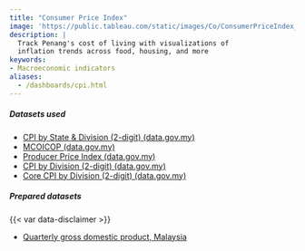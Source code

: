 ```yaml
---
title: "Consumer Price Index"
image: 'https://public.tableau.com/static/images/Co/ConsumerPriceIndex_16506163722350/ConsumerPriceIndex/1.png'
description: |
  Track Penang's cost of living with visualizations of
  inflation trends across food, housing, and more
keywords: 
- Macroeconomic indicators
aliases:
  - /dashboards/cpi.html
---
```


::: dashboard
```{=html}
 <script type='module' src='https://public.tableau.com/javascripts/api/tableau.embedding.3.latest.min.js'></script>
<tableau-viz id='tableau-viz' 
    src='https://public.tableau.com/views/ConsumerPriceIndex_16506163722350/ConsumerPriceIndex' 
    width='1000' height='850'>
  <custom-parameter name=":showShareOptions" value="false"></custom-parameter>
</tableau-viz>
```
:::

::: {.callout-important icon="false" collapse="true" title="Download data"}
##### Datasets used

-   [CPI by State & Division (2-digit) (data.gov.my)](https://data.gov.my/data-catalogue/cpi_state)
-   [MCOICOP (data.gov.my)](https://data.gov.my/data-catalogue/mcoicop)
-   [Producer Price Index (data.gov.my)](https://data.gov.my/data-catalogue/ppi)
-   [CPI by Division (2-digit) (data.gov.my)](https://data.gov.my/data-catalogue/cpi_headline)
-   [Core CPI by Division (2-digit) (data.gov.my)](https://data.gov.my/data-catalogue/cpi_core)

##### Prepared datasets

{{< var data-disclaimer >}}

-   [Quarterly gross domestic product, Malaysia](https://drive.google.com/uc?export=download&id=12_Ioxhu4WeCa47nbYl3-e0Hs3swbJtke)
:::